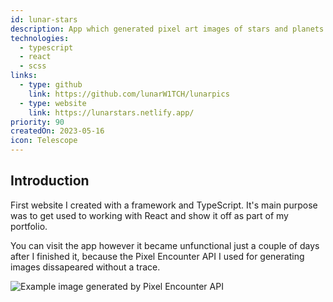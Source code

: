 ```yaml
---
id: lunar-stars
description: App which generated pixel art images of stars and planets.
technologies:
  - typescript
  - react
  - scss
links:
  - type: github
    link: https://github.com/lunarW1TCH/lunarpics
  - type: website
    link: https://lunarstars.netlify.app/
priority: 90
createdOn: 2023-05-16
icon: Telescope
---
```




## Introduction

First website I created with a framework and TypeScript. It's main purpose was to get used to working with React and show it off as part of my portfolio.

You can visit the app however it became unfunctional just a couple of days after I finished it, because the Pixel Encounter API I used for generating images dissapeared without a trace.

<Img src="lunar-stars" alt="Example image generated by Pixel Encounter API" />

